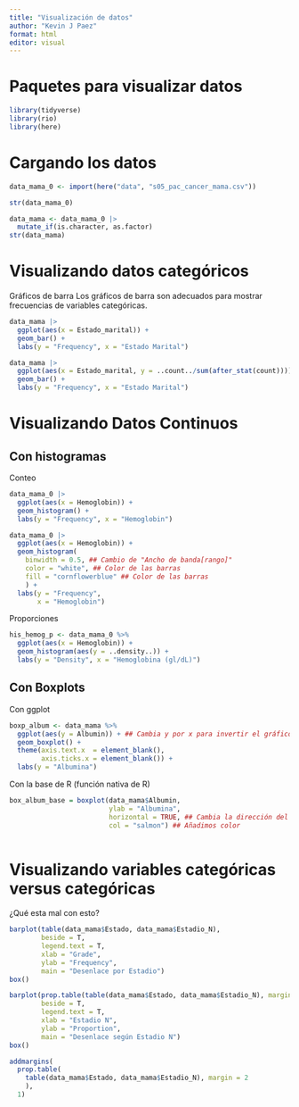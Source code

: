 ```yaml
---
title: "Visualización de datos"
author: "Kevin J Paez"
format: html
editor: visual
---
```


# Paquetes para visualizar datos

```r
library(tidyverse)
library(rio)
library(here)
```

# Cargando los datos

```r
data_mama_0 <- import(here("data", "s05_pac_cancer_mama.csv"))
```

```r
str(data_mama_0)
```

```r
data_mama <- data_mama_0 |> 
  mutate_if(is.character, as.factor)
str(data_mama)
```

# Visualizando datos categóricos

Gráficos de barra Los gráficos de barra son adecuados para mostrar frecuencias de variables categóricas.

```r
data_mama |>  
  ggplot(aes(x = Estado_marital)) +
  geom_bar() +
  labs(y = "Frequency", x = "Estado Marital")
```

```r
data_mama |>  
  ggplot(aes(x = Estado_marital, y = ..count../sum(after_stat(count)))) +
  geom_bar() +
  labs(y = "Frequency", x = "Estado Marital")
```

# Visualizando Datos Continuos

## Con histogramas

Conteo

```r
data_mama_0 |>  
  ggplot(aes(x = Hemoglobin)) +
  geom_histogram() +
  labs(y = "Frequency", x = "Hemoglobin")
```

```r
data_mama_0 |>  
  ggplot(aes(x = Hemoglobin)) +
  geom_histogram(
    binwidth = 0.5, ## Cambio de "Ancho de banda[rango]"
    color = "white", ## Color de las barras
    fill = "cornflowerblue" ## Color de las barras
    ) + 
  labs(y = "Frequency", 
       x = "Hemoglobin")
```

Proporciones

```r
his_hemog_p <- data_mama_0 %>% 
  ggplot(aes(x = Hemoglobin)) +
  geom_histogram(aes(y = ..density..)) +
  labs(y = "Density", x = "Hemoglobina (gl/dL)")
```

## Con Boxplots

Con ggplot

```r
boxp_album <- data_mama %>% 
  ggplot(aes(y = Albumin)) + ## Cambia y por x para invertir el gráfico
  geom_boxplot() +
  theme(axis.text.x  = element_blank(),
        axis.ticks.x = element_blank()) +
  labs(y = "Albumina")
```

Con la base de R (función nativa de R)

```r
box_album_base = boxplot(data_mama$Albumin,
                         ylab = "Albumina",
                         horizontal = TRUE, ## Cambia la dirección del gráfico
                         col = "salmon") ## Añadimos color
  
```

# Visualizando variables categóricas versus categóricas

¿Qué esta mal con esto?

```r
barplot(table(data_mama$Estado, data_mama$Estadio_N),
        beside = T,
        legend.text = T,
        xlab = "Grade",
        ylab = "Frequency",
        main = "Desenlace por Estadio")
box()
```

```r
barplot(prop.table(table(data_mama$Estado, data_mama$Estadio_N), margin = 2),
        beside = T,
        legend.text = T,
        xlab = "Estadio N",
        ylab = "Proportion",
        main = "Desenlace según Estadio N")
box()
```

```r
addmargins(
  prop.table(
    table(data_mama$Estado, data_mama$Estadio_N), margin = 2
    ), 
  1)
```
